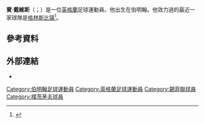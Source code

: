 {{noteTA
|G1=Football
|G2=FAcup
}}

'''賓·戴維斯'''（{{lang-en|Ben Davies}}；{{bd|1981年|5月27日}}）是一位[[英格蘭|英格蘭]]足球運動員。他出生在伯明翰。他效力過的最近一家球隊是[[格林斯比镇足球俱乐部|格林斯比镇]]<ref name="blades loan">{{cite web|url=http://www.sufc.co.uk/news/article/20140219-loan-signing-confirmed-1370281.aspx|title=Loan signing confirmed|publisher=Sheffield United F.C.|date=19 February 2014|accessdate=19 February 2014|deadurl=yes|archiveurl=https://archive.is/20140219200635/http://www.sufc.co.uk/news/article/20140219-loan-signing-confirmed-1370281.aspx|archivedate=2014-02-19}}</ref>。

==參考資料==
{{Reflist}}

==外部連結==
*{{soccerbase|19079|賓·戴維斯}}

{{甘士比領隊}}

{{DEFAULTSORT:Davies, Ben}}
[[Category:伯明翰足球運動員|Category:伯明翰足球運動員]]
[[Category:英格蘭足球運動員|Category:英格蘭足球運動員]]
[[Category:錫菲聯球員|Category:錫菲聯球員]]
[[Category:樸茨茅夫球員|Category:樸茨茅夫球員]]

{{Sport-bio-stub}}